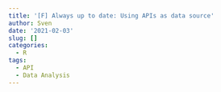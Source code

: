 ```yaml
---
title: '[F] Always up to date: Using APIs as data source'
author: Sven
date: '2021-02-03'
slug: []
categories:
  - R
tags:
  - API
  - Data Analysis
---
```


